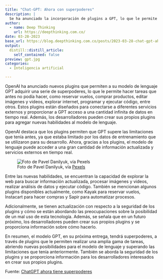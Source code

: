 ```yaml
---
title: "Chat-GPT: Ahora con superpoderes"
description: |
  Se ha anunciado la incorporación de plugins a GPT, lo que le permite tener acceso a una gran variedad de servicios externos. Esto permite que los modelos de lenguaje, como GPT, superen las limitaciones de los datos de entrenamiento utilizados. Ahora, GPT tendrá acceso a servicios fiscales, reservas de vuelos, creación de automatizaciones y mucho más.
author:
  - name: Deep Thinking 
    url: https://deepthinking.com.co/
date: 03-28-2023
base_url: https://blog.deepthinking.com.co/posts/2023-03-28-chat-gpt-ahora-con-superpoderes/
output:
  distill::distill_article:
    self_contained: false
preview: gpt.jpg
categories:
  - Inteligencia artificial

---
```


OpenAI ha anunciado nuevos plugins que permiten a su modelo de lenguaje GPT adquirir una serie de superpoderes, lo que le permite hacer tareas que antes no podía hacer, como reservar vuelos, comprar productos, editar imágenes y videos, explorar internet, programar y ejecutar código, entre otros. Estos plugins están diseñados para conectarse a diferentes servicios externos y proporcionar a GPT acceso a una cantidad infinita de datos en tiempo real. Además, los desarrolladores pueden crear sus propios plugins para agregar nuevas habilidades al modelo de lenguaje.

OpenAI destaca que los plugins permiten que GPT supere las limitaciones que tenía antes, ya que estaba limitado por los datos de entrenamiento que se utilizaron para su desarrollo. Ahora, gracias a los plugins, el modelo de lenguaje puede acceder a una gran cantidad de información actualizada y servicios externos en tiempo real.

![Foto de Pavel Danilyuk, vía [Pexels](https://www.pexels.com){target="_blank"}](gpt.jpg)


Entre las nuevas habilidades, se encuentran la capacidad de explorar la web para buscar información actualizada, procesar imágenes y videos, realizar análisis de datos y ejecutar código. También se mencionan algunos plugins disponibles actualmente, como Kayak para reservar vuelos, Instacart para hacer compras y Sapir para automatizar procesos.

Adicionalmente, se tienen actualización con respecto a la seguridad de los plugins y cómo se están abordando las preocupaciones sobre la posibilidad de un mal uso de esta tecnología. Además, se señala que en un futuro próximo, los desarrolladores pueden crear sus propios plugins y se proporciona información sobre cómo hacerlo.

En resumen, el modelo GPT, en su próxima entrega, tendrá superpoderes, a través de plugins que le permiten realizar una amplia gama de tareas, abriendo nuevas posibilidades para el modelo de lenguaje y superando las limitaciones que tenía anteriormente. También se aborda la seguridad de los plugins y se proporciona información para los desarrolladores interesados en crear sus propios plugins.

Fuente: [ChatGPT ahora tiene superpoderes](https://youtu.be/OC888STwrlU){target="_blank"}

